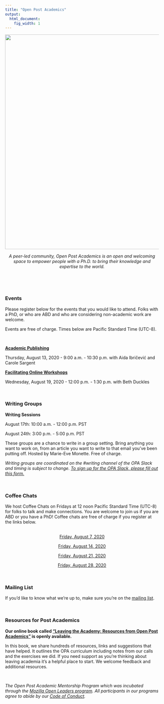 ```yaml
---
title: "Open Post Academics"
output:
  html_document:
    fig_width: 1
---
```

<img src="images/BD_FLAME_Header.jpg" width="700px">

<center> *A peer-led community, Open Post Academics is an open and welcoming space to empower people with a Ph.D. to bring their knowledge and expertise to the world.* </center>

<br> 

<br>

### Events

Please register below for the events that you would like to attend. Folks with a PhD, or who are ABD and who are considering non-academic work are welcome. 

Events are free of charge. Times below are Pacific Standard Time (UTC-8).

<br>

**[Academic Publishing](https://us02web.zoom.us/meeting/register/tZcufuiprTwrHNPzmTwl6Pv3qBrrYV-ZVbW6)** 

Thursday, August 13, 2020 - 9:00 a.m. - 10:30 p.m. 
with Aida Ibričević and Carole Sargent 


**[Facilitating Online Workshops](https://us02web.zoom.us/meeting/register/tZUtdeuhqjkqGtLXDn09f98kwtYAmw9IOK8p)** 

Wednesday, August 19, 2020 - 12:00 p.m. - 1:30 p.m. 
with Beth Duckles


<br>

### Writing Groups 


**Writing Sessions** 

August 17th: 10:00 a.m. - 12:00 p.m. PST

August 24th: 3:00 p.m. - 5:00 p.m. PST

These groups are a chance to write in a group setting. Bring anything you want to work on, from an article you want to write to that email you’ve been putting off. Hosted by Marie-Eve Monette. Free of charge. 

*Writing groups are coordinated on the #writing channel of the OPA Slack and timing is subject to change. [To sign up for the OPA Slack, please fill out this form.](https://forms.gle/nvLoStXH96evQSJM8)* 

<br>

### Coffee Chats 

We host Coffee Chats on Fridays at 12 noon Pacific Standard Time (UTC-8) for folks to talk and make connections. You are welcome to join us if you are ABD or you have a PhD! Coffee chats are free of charge if you register at the links below.   
<br>
<center> 
[Friday, August 7, 2020](https://us02web.zoom.us/meeting/register/tZApf-urqTgtGdTYhGt4LjJY70kUSpI9rB-y)

[Friday, August 14, 2020](https://us02web.zoom.us/meeting/register/tZAtdu-sqjIsE90DSRaL4rY_NM0iWe2jmvQv) 

[Friday, August 21, 2020](https://us02web.zoom.us/meeting/register/tZAoduGvrz4iH9zWNywCVyBQsG2CdMon-1Y-)

[Friday, August 28, 2020](https://us02web.zoom.us/meeting/register/tZUtdumrrDstHNB9p1EwngzwdaOQucf_SceD)

</center>

<br> 



### Mailing List

If you'd like to know what we're up to, make sure you're on the [mailing list](https://mailchi.mp/2932ae7328f2/opa).   

<br>

### Resources for Post Academics
**Our online book called ["Leaving the Academy: Resources from Open Post Academics"](http://book.openpostac.org/index.html) is openly available.** 

In this book, we share hundreds of resources, links and suggestions that have helped. It outlines the OPA curriculum including notes from our calls and the exercises we did. If you need support as you're thinking about leaving academia it's a helpful place to start. We welcome feedback and additional resources. 

<br>

*The Open Post Academic Mentorship Program which was incubated through the [Mozilla Open Leaders program](https://foundation.mozilla.org/en/opportunity/mozilla-open-leaders/open-leaders-x/participants/). All participants in our programs agree to abide by our [Code of Conduct](https://docs.google.com/document/d/e/2PACX-1vSDndyEifMT03KAXBs22KHpFRWOa4Gld5vEOoKdcRmyDzQrrsktelKa1jRf9_JeYrC18cjEvce_i3Ri/pub).* 
